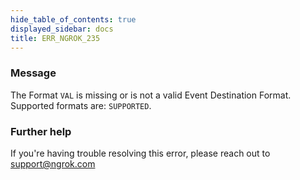 ```yaml
---
hide_table_of_contents: true
displayed_sidebar: docs
title: ERR_NGROK_235
---
```


### Message

The Format `VAL` is missing or is not a valid Event Destination Format. Supported formats are: `SUPPORTED`.

### Further help

If you're having trouble resolving this error, please reach out to [support@ngrok.com](mailto:support@ngrok.com?subject=Help%20with%20ERR_NGROK_235)
